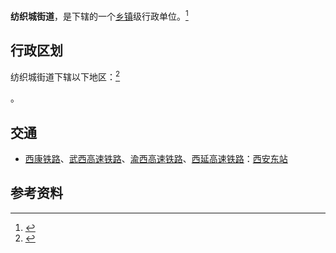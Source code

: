 {{中国乡级行政区|61/01/11/001/000}}

'''纺织城街道'''，是{{PRC admin/fullname|61/01/11/001/000|3}}下辖的一个[[乡镇|乡镇]]级行政单位。<ref>{{PRC admin/ref sgc|{{PRC admin/parent|61/01/11/001/000}}}}</ref>

== 行政区划 ==

纺织城街道下辖以下地区：<ref>{{PRC admin/ref sgc|61/01/11/001/000}}</ref>

{{PRC admin/children|61/01/11/001/000}}。

== 交通 ==
* {{rint|cn|rail}}[[西康铁路|西康铁路]]、[[武西高速铁路|武西高速铁路]]、[[渝西高速铁路|渝西高速铁路]]、[[西延高速铁路|西延高速铁路]]：[[西安东站|西安东站]]

== 参考资料 ==

{{reflist}}

{{PRC admin/navcat|61/01/11/001/000}}